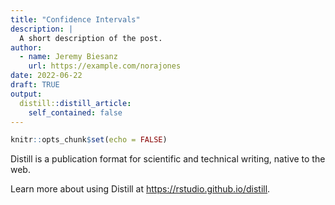 ```yaml
---
title: "Confidence Intervals"
description: |
  A short description of the post.
author:
  - name: Jeremy Biesanz
    url: https://example.com/norajones
date: 2022-06-22
draft: TRUE
output:
  distill::distill_article:
    self_contained: false
---
```



```r
knitr::opts_chunk$set(echo = FALSE)
```

Distill is a publication format for scientific and technical writing, native to the web.

Learn more about using Distill at <https://rstudio.github.io/distill>.


